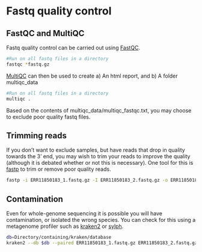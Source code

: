 # Fastq quality control

## FastQC and MultiQC

Fastq quality control can be carried out using [FastQC](https://www.bioinformatics.babraham.ac.uk/projects/fastqc/).

```bash
#Run on all fastq files in a directory
fastqc *fastq.gz
```

[MultiQC](https://github.com/MultiQC/MultiQC) can then be used to create a) An html report, and b) A folder multiqc_data

```bash
#Run on all fastq files in a directory
multiqc .
```

Based on the contents of multiqc_data/multiqc_fastqc.txt, you may choose to exclude poor quality fastq files.

## Trimming reads

If you don't want to exclude samples, but have reads that drop in quality towards the 3' end, you may wish to trim your reads to improve the quality (although it is debated whether or not this is necessary). One tool for this is [fastp](https://github.com/OpenGene/fastp?tab=readme-ov-file#filtering) to trim or remove poor quality reads.

```bash
fastp -i ERR11850183_1.fastq.gz -I ERR11850183_2.fastq.gz -o ERR11850183_trimmed_1.fastq.gz -O ERR11850183_trimmed_2.fastq.gz --cut_front --cut_tail
```

## Contamination

Even for whole-genome sequencing it is possible you will have contamination, or isolated the wrong species. You can check for this using a metagenome profiler such as [kraken2](https://github.com/DerrickWood/kraken2/wiki/Manual) or [sylph](https://github.com/bluenote-1577/sylph).

```bash
db=Directory/containing/kraken/database
kraken2 --db $db --paired ERR11850183_1.fastq.gz ERR11850183_2.fastq.gz --gzip-compressed --output /dev/null --report ERR11850183_krakenreport
```

